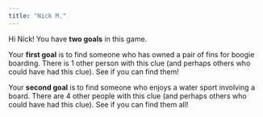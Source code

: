 ```yaml
---
title: "Nick M."
---
```


Hi Nick! You have **two goals** in this game.

Your **first goal** is to find someone who has owned a pair of fins for boogie boarding. There is 1 other person with this clue (and perhaps others who could have had this clue). See if you can find them!

Your **second goal** is to find someone who enjoys a water sport involving a board. There are 4 other people with this clue (and perhaps others who could have had this clue). See if you can find them all!
